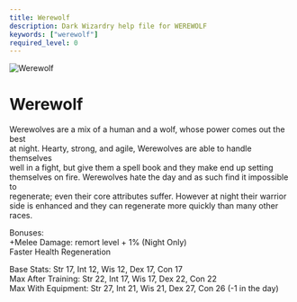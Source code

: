 ```yaml
---
title: Werewolf
description: Dark Wizardry help file for WEREWOLF
keywords: ["werewolf"]
required_level: 0
---
```


<div className="race-card">
  <div className="race-header">
    <img src="/assets/werewolf.png" alt="Werewolf" className="race-image" />
    <h1 className="race-title">Werewolf</h1>
  </div>

  Werewolves are a mix of a human and a wolf, whose power comes out the best  
at night. Hearty, strong, and agile, Werewolves are able to handle themselves  
well in a fight, but give them a spell book and they make end up setting  
themselves on fire. Werewolves hate the day and as such find it impossible to  
regenerate; even their core attributes suffer. However at night their warrior  
side is enhanced and they can regenerate more quickly than many other races.  

Bonuses:  
            +Melee Damage:            remort level + 1% (Night Only)  
            Faster Health Regeneration  

Base Stats:         Str 17, Int 12, Wis 12, Dex 17, Con 17  
Max After Training: Str 22, Int 17, Wis 17, Dex 22, Con 22  
Max With Equipment: Str 27, Int 21, Wis 21, Dex 27, Con 26 (-1 in the day)
</div>